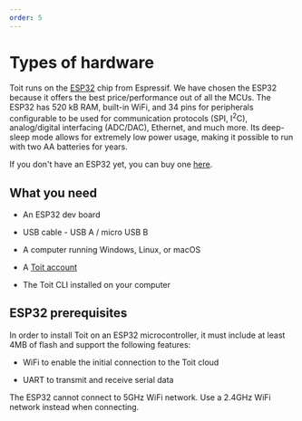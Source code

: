 ```yaml
---
order: 5
---
```


# Types of hardware

Toit runs on the [ESP32](https://www.espressif.com/en/products/socs/esp32) chip from Espressif. We have chosen the ESP32 because it offers the best price/performance out of all the MCUs.
The ESP32 has 520 kB RAM, built-in WiFi, and 34 pins for peripherals configurable to be used for communication protocols (SPI, I<sup>2</sup>C), analog/digital interfacing (ADC/DAC), Ethernet, and much more. Its deep-sleep mode allows for extremely low power usage, making it possible to run with two AA batteries for years.

If you don't have an ESP32 yet, you can buy one [here](https://www.digikey.com/en/products/detail/espressif-systems/ESP32-DEVKITC-32D/9356990).

## What you need

- An ESP32 dev board

- USB cable - USB A / micro USB B

- A computer running Windows, Linux, or macOS

- A [Toit account](https://auth.toit.io/signup)

- The Toit CLI installed on your computer

## ESP32 prerequisites

In order to install Toit on an ESP32 microcontroller, it must include at least 4MB of flash and support the following features:

- WiFi to enable the initial connection to the Toit cloud

- UART to transmit and receive serial data

<Note type="warning">

The ESP32 cannot connect to 5GHz WiFi network. Use a 2.4GHz WiFi network instead when connecting.

</Note>
